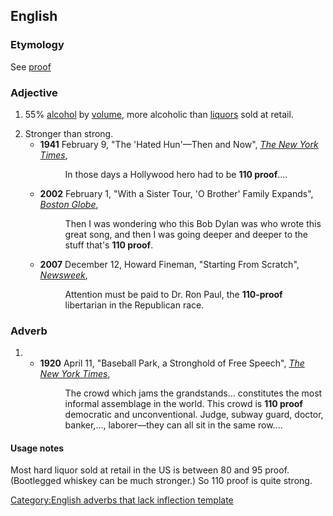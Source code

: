==English==

===Etymology===
See [[proof]]

===Adjective===
{{en-adj|pos=110 [[proof]]|-}}
# {{US}} 55% [[alcohol]] by [[volume]], more alcoholic than [[liquors]] sold at retail.
# Stronger than strong.
#* '''1941''' February 9, "The 'Hated Hun'—Then and Now", ''[[w:The New York Times|The New York Times]]'',<!--Google snippet only; not verified-->
#*: In those days a Hollywood hero had to be '''110 proof'''....
#* '''2002''' February 1, "With a Sister Tour, 'O Brother' Family Expands", ''[[w:Boston Globe|Boston Globe]]'',<!--Google snippet only; not verified-->
#*: Then I was wondering who this Bob Dylan was who wrote this great song, and then I was going deeper and deeper to the stuff that's '''110 proof'''.
#* '''2007''' December 12, Howard Fineman, "Starting From Scratch", [[w:Newsweek|''Newsweek'']],
#*: Attention must be paid to Dr. Ron Paul, the '''110-proof''' libertarian in the Republican race.

===Adverb===
{{infl|en|adverb}}[[Category:English adverbs that lack inflection template]]

# {{rfdef}}
#* '''1920''' April 11, "Baseball Park, a Stronghold of Free Speech", ''[[w:The New York Times|The New York Times]]'',
#*: The crowd which jams the grandstands... constitutes the most informal assemblage in the world. This crowd is '''110 proof''' democratic and unconventional. Judge, subway guard, doctor, banker,..., laborer—they can all sit in the same row....

====Usage notes====
Most hard liquor sold at retail in the US is between 80 and 95 proof. (Bootlegged whiskey can be much stronger.) So 110 proof is quite strong.